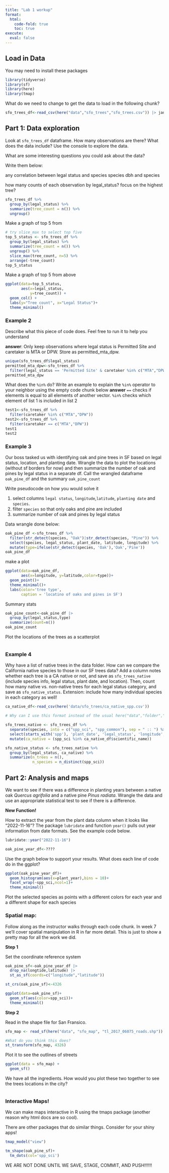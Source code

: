```yaml
---
title: "Lab 1 workup"
format: 
  html:
    code-fold: true
    toc: true
execute:
  eval: false
---
```


## Load in Data

You may need to install these packages

```r
library(tidyverse)
library(sf)
library(here)
library(tmap)
```


What do we need to change to get the data to load in the following chunk?

```r
sfo_trees_df<-read_csv(here("data","sfo_trees","sfo_trees.csv")) |> janitor::clean_names() 
```

## Part 1: Data exploration

Look at `sfo_trees_df` dataframe. How many observations are there? What does the data include? Use the console to explore the data.

What are some interesting questions you could ask about the data?

Write them below:

any correlation between legal status and species
species dbh and species

how many counts of each observation by legal_status? focus on the highest tree? 
```r
sfo_trees_df %>% 
  group_by(legal_status) %>% 
  summarize(tree_count = n()) %>% 
  ungroup()
```
Make a graph of top 5 from 
```r
# try slice_max to select top five
top_5_status <- sfo_trees_df %>% 
  group_by(legal_status) %>% 
  summarize(tree_count = n()) %>% 
  ungroup() %>% 
  slice_max(tree_count, n=5) %>% 
  arrange(-tree_count)
top_5_status
```
Make a graph of top 5 from above
```r
ggplot(data=top_5_status,
       aes(x=legal_status,
           y=tree_count)) +
  geom_col() +
  labs(y="Tree count", x="Legal Status")+
  theme_minimal()

```

### Example 2

Describe what this piece of code does. Feel free to run it to help you understand

**answer**: Only keep observations where legal status is Permitted Site and caretaker is MTA or DPW. Store as permitted_mta_dpw.

```r
unique(sfo_trees_df$legal_status)
permitted_mta_dpw<-sfo_trees_df %>%  
  filter(legal_status == 'Permitted Site' & caretaker %in% c("MTA","DPW"))
permitted_mta_dpw
```


What does the `%in%` do? Write an example to explain the `%in%` operator to your neighbor using the empty code chunk below
**answer** `==` checks if elements is equal to all elements of another vector. `%in%` checks which element of list 1 is included in list 2
```r
test1<-sfo_trees_df %>%  
  filter(caretaker %in% c("MTA","DPW"))
test2<-sfo_trees_df %>%  
  filter(caretaker == c("MTA","DPW"))
test1
test2
```


### Example 3

Our boss tasked us with identifying oak and pine trees in SF based on legal status, location, and planting date. Wrangle the data to plot the locations (without sf borders for now) and then summarize the number of oak and pines by legal status in a separate df. Call the wrangled dataframe `oak_pine_df` and the summary `oak_pine_count`

Write pseudocode on how you would solve it

1. select columns `legal status`, `longitude`,`latitude`, `planting date` and `species`. 
2. filter `species` so that only oaks and pine are included
3. summarize number of oak and pines by legal status

Data wrangle done below:

```r
oak_pine_df <-sfo_trees_df %>% 
  filter(str_detect(species, "Oak")|str_detect(species, "Pine")) %>% 
  select(species, legal_status, plant_date, latitude, longitude) %>% 
  mutate(type=ifelse(str_detect(species, 'Oak'),'Oak','Pine'))
oak_pine_df
```
make a plot
```r
ggplot(data=oak_pine_df,
       aes(x=longitude, y=latitude,color=type))+
  geom_point()+
  theme_minimal()+
  labs(color='tree type',
       caption = 'locatino of oaks and pines in SF')
```

Summary stats

```r
oak_pine_count<-oak_pine_df |> 
  group_by(legal_status,type)
  summarize(count=n())
oak_pine_count
```



Plot the locations of the trees as a scatterplot

```r

```



### Example 4

Why have a list of native trees in the data folder.
How can we compare the California native species to those in our SF trees data? 
Add a column notes whether each tree is a CA native or not, and save as `sfo_trees_native` (include species info, legal status, plant date, and location). Then, count how many native vs. non-native trees for each legal status category, and save as `sfo_native_status`. Extension: include how many individual species in each category as well!
```r
ca_native_df<-read_csv(here('data/sfo_trees/ca_native_spp.csv'))

# Why can I use this format instead of the usual here("data","folder","file")?

sfo_trees_native <- sfo_trees_df %>% 
  separate(species, into = c("spp_sci", "spp_common"), sep = " :: ") %>%
  select(starts_with('spp'), 'plant_date', 'legal_status', 'longitude', 'latitude') %>%
  mutate(ca_native = (spp_sci %in% ca_native_df$scientific_name))

sfo_native_status <- sfo_trees_native %>%
  group_by(legal_status, ca_native) %>%
  summarize(n_trees = n(),
            n_species = n_distinct(spp_sci))
```


## Part 2: Analysis and maps

We want to see if there was a difference in planting years between a native oak *Quercus agrifolia* and a native pine *Pinus radiata*. Wrangle the data and use an appropriate statistical test to see if there is a difference.



**New Function!**

How to extract the year from the plant data column when it looks like "2022-11-16"? The package `lubridate` and function `year()` pulls out year information from date formats.  See the example code below.

```r
lubridate::year("2022-11-16")
```

```r
oak_pine_year_df<-????
```


Use the graph below to support your results. What does each line of code do in the ggplot?

```r
ggplot(oak_pine_year_df)+
  geom_histogram(aes(x=plant_year),bins = 10)+
  facet_wrap(~spp_sci,ncol=1)+
  theme_minimal()
```


Plot the selected species as points with a different colors for each year and a different shape for each species

### Spatial map:

Follow along as the instructor walks through each code chunk. In week 7 we'll cover spatial manipulation in R in far more detail. This is just to show a pretty map for all the work we did.

**Step 1**

Set the coordinate reference system

```r
oak_pine_sf<-oak_pine_year_df |> 
  drop_na(longtide,latitude) |> 
  st_as_sf(coords=c("longitude","latitude"))

st_crs(oak_pine_sf)<-4326

ggplot(data=oak_pine_sf)+
  geom_sf(aes(color=spp_sci))+
  theme_minimal()
```


**Step 2**

Read in the shape file for San Fransico.

```r
sfo_map <- read_sf(here("data", "sfo_map", "tl_2017_06075_roads.shp"))

#What do you think this does?
st_transform(sfo_map, 4326)
```

Plot it to see the outlines of streets

```r
ggplot(data = sfo_map) +
  geom_sf()
```


We have all the ingredients. How would you plot these two together to see the trees locations in the city?

```r

```


### Interactive Maps!

We can make maps interactive in R using the tmaps package (another reason why html docs are so cool).

There are other packages that do similar things. Consider for your shiny apps!

```r
tmap_model("view")

tm_shape(oak_pine_sf)+
  tm_dots(col='spp_sci')
```



WE ARE NOT DONE UNTIL WE SAVE, STAGE, COMMIT, AND PUSH!!!!!!
